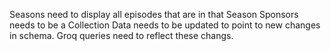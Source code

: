 Seasons need to display all episodes that are in that Season
Sponsors needs to be a Collection
Data needs to be updated to point to new changes in schema.
Groq queries need to reflect these changs.